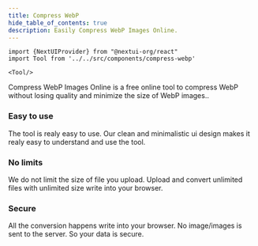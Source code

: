 ```yaml
---
title: Compress WebP
hide_table_of_contents: true
description: Easily Compress WebP Images Online.
---
```


```mdx-code-block
import {NextUIProvider} from "@nextui-org/react"
import Tool from '../../src/components/compress-webp'

<Tool/>

```

<p style={{ marginTop: "5vh", marginBottom: "-0.1vh" }}></p>
Compress WebP Images Online is a free online tool to compress WebP without
losing quality and minimize the size of WebP images..

<h3 style={{ color: "#ff4ecd" }}>Easy to use</h3>

The tool is realy easy to use. Our clean and minimalistic ui design
makes it realy easy to understand and use the tool.

<h3 style={{ color: "#f5a524" }}>No limits</h3>

We do not limit the size of file you upload. Upload and convert
unlimited files with unlimited size write into your browser.

<h3 style={{ color: "#17c964" }}>Secure</h3>
All the conversion happens write into your browser. No image/images is sent to the
server. So your data is secure.
